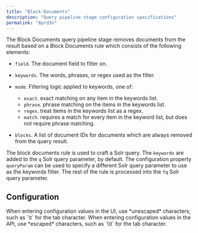 ```yaml
---
title: "Block Documents"
description: "Query pipeline stage configuration specifications"
permalink: "8prd3n"
---
```


The Block Documents query pipeline stage removes documents from the result
based on a Block Documents rule which consists of the following elements:

* `field`. The document field to filter on.
* `keywords`. The words, phrases, or regex used as the filter.
* `mode`. Filtering logic applied to keywords, one of:

  + `exact`. exact matching on any item in the keywords list.
  + `phrase`. phrase matching on the items in the keywords list.
  + `regex`. treat items in the keywords list as a regex.
  + `match`. requires a match for every item in the keyword list, but does not require phrase matching.
* `blocks`. A list of document IDs for documents which are always removed from the query result.

The block documents rule is used to craft a Solr query.
The `keywords` are added to the `q` Solr query parameter, by default.
The configuration property `queryParam` can be used to specify a different Solr query parameter
to use as the keywords filter.
The rest of the rule is processed into the `fq` Solr query parameter.

## Configuration

<Tip>
When entering configuration values in the UI, use *unescaped* characters, such as `\t` for the tab character. When entering configuration values in the API, use *escaped* characters, such as `\\t` for the tab character.
</Tip>



<SchemaParamFields schema={schema}/>
